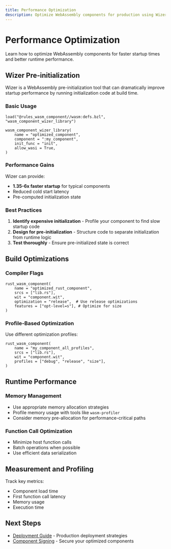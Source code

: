 ```yaml
---
title: Performance Optimization
description: Optimize WebAssembly components for production using Wizer pre-initialization
---
```


# Performance Optimization

Learn how to optimize WebAssembly components for faster startup times and better runtime performance.

## Wizer Pre-initialization

Wizer is a WebAssembly pre-initialization tool that can dramatically improve startup performance by running initialization code at build time.

### Basic Usage

```starlark
load("@rules_wasm_component//wasm:defs.bzl", "wasm_component_wizer_library")

wasm_component_wizer_library(
    name = "optimized_component",
    component = ":my_component",
    init_func = "init",
    allow_wasi = True,
)
```

### Performance Gains

Wizer can provide:
- **1.35-6x faster startup** for typical components
- Reduced cold start latency
- Pre-computed initialization state

### Best Practices

1. **Identify expensive initialization** - Profile your component to find slow startup code
2. **Design for pre-initialization** - Structure code to separate initialization from runtime logic
3. **Test thoroughly** - Ensure pre-initialized state is correct

## Build Optimizations

### Compiler Flags

```starlark
rust_wasm_component(
    name = "optimized_rust_component",
    srcs = ["lib.rs"],
    wit = "component.wit",
    optimization = "release",  # Use release optimizations
    features = ["opt-level=s"], # Optimize for size
)
```

### Profile-Based Optimization

Use different optimization profiles:

```starlark
rust_wasm_component(
    name = "my_component_all_profiles",
    srcs = ["lib.rs"], 
    wit = "component.wit",
    profiles = ["debug", "release", "size"],
)
```

## Runtime Performance

### Memory Management
- Use appropriate memory allocation strategies
- Profile memory usage with tools like `wasm-profiler`
- Consider memory pre-allocation for performance-critical paths

### Function Call Optimization
- Minimize host function calls
- Batch operations when possible
- Use efficient data serialization

## Measurement and Profiling

Track key metrics:
- Component load time
- First function call latency  
- Memory usage
- Execution time

## Next Steps

- [Deployment Guide](/production/deployment-guide/) - Production deployment strategies
- [Component Signing](/security/component-signing/) - Secure your optimized components